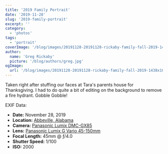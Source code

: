 ```yaml
---
title: '2019 Family Portrait'
date: '2019-11-28'
slug: '2019-family-portrait'
excerpt: ''
category:
  - 'photos'
tags:
  - 'portrait'
coverImage: '/blog/images/20191128-20191128-rickaby-family-fall-2019-1438x1080.jpg'
author:
  name: 'Greg Rickaby'
  picture: '/blog/authors/greg.jpg'
ogImage:
  url: '/blog/images/20191128-20191128-rickaby-family-fall-2019-1438x1080.jpg'
---
```


Taken right after stuffing our faces at Tara's parents house for Thanksgiving. I had to do quite a bit of editing on the background to remove a fire hydrant. Gobble Gobble!

EXIF Data:

- **Date:** November 28, 2019
- **Location:** [Abbeville, Alabama](https://en.wikipedia.org/wiki/Abbeville,_Alabama)
- **Camera:** [Panasonic Lumix DMC-GX85](https://amzn.to/37zCjXB)
- **Lens:** [Panasonic Lumix G Vario 45-150mm](https://amzn.to/3eaK4pq)
- **Focal Length:** 45mm @ ƒ/4.0
- **Shutter Speed:** 1/100
- **ISO:** 2000
